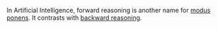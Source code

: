 {{Copy to Wiktionary}}
In Artificial Intelligence, forward reasoning is another name for [[modus ponens]]. It contrasts with [[backward reasoning]].